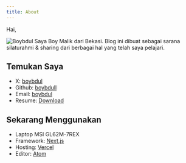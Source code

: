 ```yaml
---
title: About
---
```


Hai,

![Boybdul](https://photos.onedrive.com/1b3c7e10-f889-45c1-bb87-c38c835fc0a8)
Saya Boy Malik dari Bekasi.
Blog ini dibuat sebagai sarana silaturahmi & sharing dari berbagai hal yang telah saya pelajari.

## Temukan Saya

* X: [boybdul](https://twitter.com/boybdul)
* Github: [boybdull](https://github.com/boybdull)
* Email: [boybdul](mailto:mail@boybdul.my.id)
* Resume: [Download](https://drive.google.com/file/d/1MYT-5Cc5sDccEgj40o6W91l-CebO26no/view?usp=drive_link)

## Sekarang Menggunakan

* Laptop MSI GL62M-7REX
* Framework: [Next.js](https://nextjs.org/)
* Hosting: [Vercel](https://vercel.com/)
* Editor: [Atom](https://atom.io)
